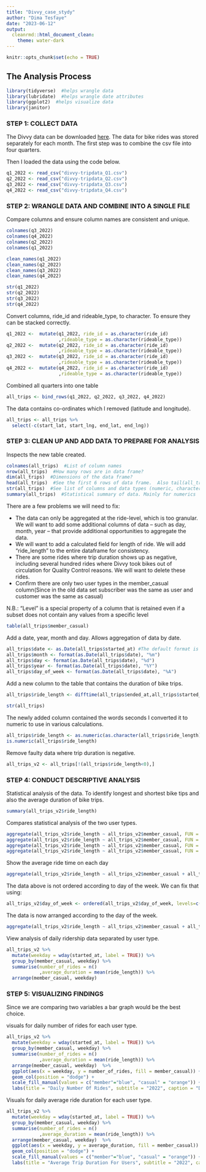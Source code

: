 ```yaml
---
title: "Divvy_case_stydy"
author: "Dima Tesfaye"
date: "2023-06-12"
output:
  cleanrmd::html_document_clean:
    theme: water-dark
---
```


```r
knitr::opts_chunk$set(echo = TRUE)
```


## The Analysis Process

```r

library(tidyverse)  #helps wrangle data
library(lubridate)  #helps wrangle date attributes
library(ggplot2)  #helps visualize data
library(janitor)
```


### STEP 1: COLLECT DATA

The Divvy data can be downloaded [here](https://divvy-tripdata.s3.amazonaws.com/index.html).
The data for bike rides was stored separately for each month. The first step was to combine the csv file into four quarters.

Then I loaded the data using the code below.

```r

q1_2022 <- read_csv("divvy-tripdata_Q1.csv")
q2_2022 <- read_csv("divvy-tripdata_Q2.csv")
q3_2022 <- read_csv("divvy-tripdata_Q3.csv")
q4_2022 <- read_csv("divvy-tripdata_Q4.csv")
```


### STEP 2: WRANGLE DATA AND COMBINE INTO A SINGLE FILE

Compare columns and ensure column names are consistent and unique.

```r

colnames(q3_2022)
colnames(q4_2022)
colnames(q2_2022)
colnames(q1_2022)
```


```r

clean_names(q1_2022)
clean_names(q2_2022)
clean_names(q3_2022)
clean_names(q4_2022)
```


```r

str(q1_2022)
str(q2_2022)
str(q3_2022)
str(q4_2022)
```


Convert columns, ride_id and rideable_type, to character. To ensure they can be stacked correctly.

```r

q1_2022 <-  mutate(q1_2022, ride_id = as.character(ride_id)
                   ,rideable_type = as.character(rideable_type))
q2_2022 <-  mutate(q2_2022, ride_id = as.character(ride_id)
                   ,rideable_type = as.character(rideable_type))
q3_2022 <-  mutate(q3_2022, ride_id = as.character(ride_id)
                   ,rideable_type = as.character(rideable_type))
q4_2022 <-  mutate(q4_2022, ride_id = as.character(ride_id)
                   ,rideable_type = as.character(rideable_type))
```


Combined all quarters into one table

```r

all_trips <- bind_rows(q1_2022, q2_2022, q3_2022, q4_2022)
```


The data contains co-ordinates which I removed (latitude and longitude).

```r

all_trips <- all_trips %>%  
  select(-c(start_lat, start_lng, end_lat, end_lng))
```


### STEP 3: CLEAN UP AND ADD DATA TO PREPARE FOR ANALYSIS

Inspects the new table created.

```r

colnames(all_trips)  #List of column names
nrow(all_trips)  #How many rows are in data frame?
dim(all_trips)  #Dimensions of the data frame?
head(all_trips)  #See the first 6 rows of data frame.  Also tail(all_trips)
str(all_trips)  #See list of columns and data types (numeric, character, etc)
summary(all_trips)  #Statistical summary of data. Mainly for numerics
```


There are a few problems we will need to fix:

 * The data can only be aggregated at the ride-level, which is too granular. We will want to add some additional columns of data -- such as day, month, year -- that provide additional opportunities to aggregate the data.
 * We will want to add a calculated field for length of ride. We will add "ride_length" to the entire dataframe for consistency.
 * There are some rides where trip duration shows up as negative, including several hundred rides where Divvy took bikes out of circulation for Quality Control reasons. We will want to delete these rides.
 * Confirm there are only two user types in the member_casual column(Since in the old data set subscriber was the same as user and customer was the same as casual)

N.B.: "Level" is a special property of a column that is retained even if a subset does not contain any values from a specific level

```r

table(all_trips$member_casual)
```


Add a date, year, month and day. Allows aggregation of data by date.

```r

all_trips$date <- as.Date(all_trips$started_at) #The default format is yyyy-mm-dd
all_trips$month <- format(as.Date(all_trips$date), "%m")
all_trips$day <- format(as.Date(all_trips$date), "%d")
all_trips$year <- format(as.Date(all_trips$date), "%Y")
all_trips$day_of_week <- format(as.Date(all_trips$date), "%A")
```


Add a new column to the table that contains the duration of bike trips.

```r

all_trips$ride_length <- difftime(all_trips$ended_at,all_trips$started_at)
```

```r

str(all_trips)
```


The newly added column contained the words seconds I converted it to numeric to use in various calculations.

```r

all_trips$ride_length <- as.numeric(as.character(all_trips$ride_length))
is.numeric(all_trips$ride_length)
```


Remove faulty data where trip duration is negative.

```r
all_trips_v2 <- all_trips[!(all_trips$ride_length<0),]
```

### STEP 4: CONDUCT DESCRIPTIVE ANALYSIS

Statistical analysis of the data. To identify longest and shortest bike tips and also the average duration of bike trips.

```r

summary(all_trips_v2$ride_length)
```


Compares statistical analysis of the two user types.

```r
aggregate(all_trips_v2$ride_length ~ all_trips_v2$member_casual, FUN = mean)
aggregate(all_trips_v2$ride_length ~ all_trips_v2$member_casual, FUN = median)
aggregate(all_trips_v2$ride_length ~ all_trips_v2$member_casual, FUN = max)
aggregate(all_trips_v2$ride_length ~ all_trips_v2$member_casual, FUN = min)
```


Show the average ride time on each day

```r

aggregate(all_trips_v2$ride_length ~ all_trips_v2$member_casual + all_trips_v2$day_of_week, FUN = mean)
```


The data above is not ordered according to day of the week. We can fix that using:

```r

all_trips_v2$day_of_week <- ordered(all_trips_v2$day_of_week, levels=c("Sunday", "Monday", "Tuesday", "Wednesday", "Thursday", "Friday", "Saturday"))
```


The data is now arranged according to the day of the week.

```r
aggregate(all_trips_v2$ride_length ~ all_trips_v2$member_casual + all_trips_v2$day_of_week, FUN = mean)
```


View analysis of daily ridership data separated by user type.

```r
all_trips_v2 %>%
  mutate(weekday = wday(started_at, label = TRUE)) %>%  
  group_by(member_casual, weekday) %>%  
  summarise(number_of_rides = n()							 
            ,average_duration = mean(ride_length)) %>%
  arrange(member_casual, weekday)
```


### STEP 5: VISUALIZING FINDINGS

Since we are comparing two variables a bar graph would be the best choice.

visuals for daily number of rides for each user type.

```r
all_trips_v2 %>%
  mutate(weekday = wday(started_at, label = TRUE)) %>%
  group_by(member_casual, weekday) %>%
  summarise(number_of_rides = n()
            ,average_duration = mean(ride_length)) %>%
  arrange(member_casual, weekday)  %>%
  ggplot(aes(x = weekday, y = number_of_rides, fill = member_casual)) +
  geom_col(position = "dodge") +
  scale_fill_manual(values = c("member"="blue", "casual" = "orange")) +
  labs(title = "Daily Number Of Rides", subtitle = "2022", caption = "Data from Divvy" )
```


Visuals for daily average ride duration for each user type.

```r
all_trips_v2 %>%
  mutate(weekday = wday(started_at, label = TRUE)) %>%
  group_by(member_casual, weekday) %>%
  summarise(number_of_rides = n()
            ,average_duration = mean(ride_length)) %>%
  arrange(member_casual, weekday)  %>%
  ggplot(aes(x = weekday, y = average_duration, fill = member_casual)) +
  geom_col(position = "dodge") +
  scale_fill_manual(values = c("member"="blue", "casual" = "orange")) +
  labs(title = "Average Trip Duration For Users", subtitle = "2022", caption = "Data from Divvy")
```
